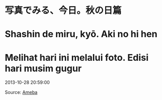 # 写真でみる、今日。秋の日篇  
# Shashin de miru, kyō. Aki no hi hen  
# Melihat hari ini melalui foto. Edisi hari musim gugur  

2013-10-28 20:59:00  

Source: [Ameba](https://ameblo.jp/arihara6/amemberentry-11654653249.html)